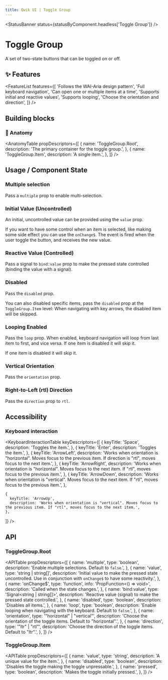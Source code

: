 ```yaml
---
title: Qwik UI | Toggle Group
---
```



<StatusBanner status={statusByComponent.headless['Toggle Group']} />

# Toggle Group

A set of two-state buttons that can be toggled on or off.

<Showcase name="hero" />

## ✨ Features

<FeatureList
  features={[
    'Follows the WAI-Aria design pattern',
    'Full keyboard navigation',
    'Can open one or multiple items at a time',
    'Supports initial and reactive values',
    'Supports looping',
    'Choose the orientation and direction',
  ]}
/>

## Building blocks

<CodeSnippet name="building-blocks" />

### 🎨 Anatomy

<AnatomyTable
  propDescriptors={[
    {
      name: 'ToggleGroup.Root',
      description: 'The primary container for the toggle group.',
    },
    {
      name: 'ToggleGroup.Item',
      description: 'A single item.',
    },
  ]}
/>

## Usage / Component State

### Multiple selection

Pass a `multiple` prop to enable multi-selection.

<Showcase name="multiple" />

### Initial Value (Uncontrolled)

An initial, uncontrolled value can be provided using the `value` prop.

<Showcase name="initialValue" />

If you want to have some control when an item is selected, like making some side effect you can use
the `onChange$`. The event is fired when the user toggle the button, and receives the new value.

<Showcase name="value" />

### Reactive Value (Controlled)

Pass a signal to `bind:value` prop to make the pressed state controlled (binding the value with a signal).

<Showcase name="value-bind" />

### Disabled

Pass the `disabled` prop.

<Showcase name="disabled" />

You can also disabled specific items, pass the `disabled` prop at the `ToggleGroup.Item` level:
When navigating with key arrows, the disabled item will be skipped.

<Showcase name="item-disabled-center" />

### Looping Enabled

Pass the `loop` prop. When enabled, keyboard navigation will loop from last item to first, and vice versa.
If one item is disabled it will skip it.

<Showcase name="loop" />

If one item is disabled it will skip it.

<Showcase name="loop-item-disabled" />

### Vertical Orientation

Pass the `orientation` prop.

<Showcase name="vertical" />

### Right-to-Left (rtl) Direction

Pass the `direction` prop to `rtl`.

<Showcase name="horizontal-rtl" />

## Accessibility

### Keyboard interaction

<KeyboardInteractionTable
  keyDescriptors={[
    {
      keyTitle: 'Space',
      description: 'Toggles the item.',
    },
    {
      keyTitle: 'Enter',
      description: 'Toggles the item.',
    },
    {
      keyTitle: 'ArrowLeft',
      description: 'Works when orientation is "horizontal". Moves focus to the previous item. If direction is "rtl", moves focus to the next item.',
    },
    {
      keyTitle: 'ArrowRight',
      description: 'Works when orientation is "horizontal". Moves focus to the next item. If "rtl", moves focus to the previous item.',
    },
    {
      keyTitle: 'ArrowDown',
      description: 'Works when orientation is "vertical". Moves focus to the next item. If "rtl", moves focus to the previous item.',
    },

    {
      keyTitle: 'ArrowUp',
      description: 'Works when orientation is "vertical". Moves focus to the previous item. If "rtl", moves focus to the next item.',
    },

]}
/>

## API

### ToggleGroup.Root

<APITable
  propDescriptors={[
    {
      name: 'multiple',
      type: 'boolean',
      description: 'Enable multiple selections. Default to `false`.',
    },
    {
      name: 'value',
      type: 'string | string[]',
      description:
        'Initial value to make the pressed state uncontrolled. Use in conjunction with `onChange$` to have some reactivity.',
    },
    {
      name: 'onChange$',
      type: 'function',
      info: 'PropFunction<() => void>',
      description: 'Called when the state changes.',
    },
    {
      name: 'bind:value',
      type: 'Signal<string | string[]>',
      description: 'Reactive value (signal) to make the pressed state controlled.',
    },
    {
      name: 'disabled',
      type: 'boolean',
      description: 'Disables all items.',
    },
    {
      name: 'loop',
      type: 'boolean',
      description:
        'Enable looping when navigating with the keyboard. Default to `false`.',
    },
    {
      name: 'orientation',
      type: '"horizontal" | "vertical"',
      description: 'Choose the orientation of the toggle items. Default to "horizontal".',
    },
    {
      name: 'direction',
      type: '"ltr" | "rtl"',
      description: 'Choose the direction of the toggle items. Default to "ltr".',
    },
  ]}
/>

### ToggleGroup.Item

<APITable
  propDescriptors={[
    {
      name: 'value',
      type: 'string',
      description: 'A unique value for the item.',
    },
    {
      name: 'disabled',
      type: 'boolean',
      description: 'Disables the toggle making the toggle unpressable.',
    },
    {
      name: 'pressed',
      type: 'boolean',
      description: 'Makes the toggle initially pressed.',
    },
  ]}
/>
